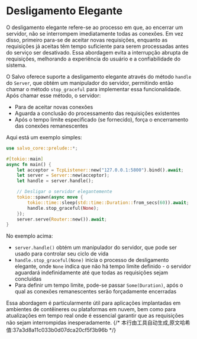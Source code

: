 # Desligamento Elegante

O desligamento elegante refere-se ao processo em que, ao encerrar um servidor, não se interrompem imediatamente todas as conexões. Em vez disso, primeiro para-se de aceitar novas requisições, enquanto as requisições já aceitas têm tempo suficiente para serem processadas antes do serviço ser desativado. Essa abordagem evita a interrupção abrupta de requisições, melhorando a experiência do usuário e a confiabilidade do sistema.

O Salvo oferece suporte a desligamento elegante através do método `handle` do `Server`, que obtém um manipulador do servidor, permitindo então chamar o método `stop_graceful` para implementar essa funcionalidade. Após chamar esse método, o servidor:

- Para de aceitar novas conexões
- Aguarda a conclusão do processamento das requisições existentes
- Após o tempo limite especificado (se fornecido), força o encerramento das conexões remanescentes

Aqui está um exemplo simples:

```rust
use salvo_core::prelude::*;

#[tokio::main]
async fn main() {
    let acceptor = TcpListener::new("127.0.0.1:5800").bind().await;
    let server = Server::new(acceptor);
    let handle = server.handle();

    // Desligar o servidor elegantemente
    tokio::spawn(async move {
        tokio::time::sleep(std::time::Duration::from_secs(60)).await;
        handle.stop_graceful(None);
    });
    server.serve(Router::new()).await;
}
```

No exemplo acima:

- `server.handle()` obtém um manipulador do servidor, que pode ser usado para controlar seu ciclo de vida
- `handle.stop_graceful(None)` inicia o processo de desligamento elegante, onde `None` indica que não há tempo limite definido - o servidor aguardará indefinidamente até que todas as requisições sejam concluídas
- Para definir um tempo limite, pode-se passar `Some(Duration)`, após o qual as conexões remanescentes serão forçadamente encerradas

Essa abordagem é particularmente útil para aplicações implantadas em ambientes de contêineres ou plataformas em nuvem, bem como para atualizações em tempo real onde é essencial garantir que as requisições não sejam interrompidas inesperadamente.
{/* 本行由工具自动生成,原文哈希值:37a3d8a11c033b0d07dca20cf5f3b96b */}